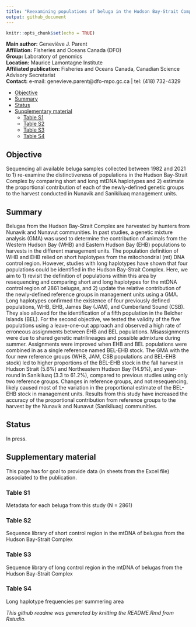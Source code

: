 ```yaml
---
title: "Reexamining populations of beluga in the Hudson Bay-Strait Complex and assessing the impact on harvests in Nunavik and Sanikiluaq management units"
output: github_document
---
```


```r
knitr::opts_chunk$set(echo = TRUE)
```

__Main author:__  Geneviève J. Parent  
__Affiliation:__  Fisheries and Oceans Canada (DFO)   
__Group:__        Laboratory of genomics   
__Location:__     Maurice Lamontagne Institute  
__Affiliated publication:__  Fisheries and Oceans Canada, Canadian Science Advisory Secretariat   
__Contact:__      e-mail: genevieve.parent@dfo-mpo.gc.ca | tel: (418) 732-4329


- [Objective]
- [Summary] 
- [Status]
- [Supplementary material]
  + [Table S1] 
  + [Table S2]
  + [Table S3] 
  + [Table S4]


## Objective
Sequencing all available beluga samples collected between 1982 and 2021 to 1) re-examine the distinctiveness of populations in the Hudson Bay-Strait Complex by comparing short and long mtDNA haplotypes and 2) estimate the proportional contribution of each of the newly-defined genetic groups to the harvest conducted in Nunavik and Sanikiluaq management units.


## Summary
Belugas from the Hudson Bay-Strait Complex are harvested by hunters from Nunavik and Nunavut communities. In past studies, a genetic mixture analysis (GMA) was used to determine the contribution of animals from the Western Hudson Bay (WHB) and Eastern Hudson Bay (EHB) populations to harvests in the different management units. The population definition of WHB and EHB relied on short haplotypes from the mitochondrial (mt) DNA control region. However, studies with long haplotypes have shown that four populations could be identified in the Hudson Bay-Strait Complex. Here, we aim to 1) revisit the definition of populations within this area by resequencing and comparing short and long haplotypes for the mtDNA control region of 2861 belugas, and 2) update the relative contribution of the newly-defined reference groups in management units using a GMA. Long haplotypes confirmed the existence of four previously defined populations, WHB, EHB, James Bay (JAM), and Cumberland Sound (CSB). They also allowed for the identification of a fifth population in the Belcher Islands (BEL). For the second objective, we tested the validity of the five populations using a leave-one-out approach and observed a high rate of erroneous assignments between EHB and BEL populations. Misassignments were due to shared genetic matrilineages and possible admixture during summer. Assignments were improved when EHB and BEL populations were combined in as a single reference named BEL-EHB stock. The GMA with the four new reference groups (WHB, JAM, CSB populations and BEL-EHB stock) led to higher proportions of the BEL-EHB stock in the fall harvest in Hudson Strait (5.6%) and Northeastern Hudson Bay (14.9%), and year-round in Sanikiluaq (3.3 to 61.2%), compared to previous studies using only two reference groups. Changes in reference groups, and not resequencing, likely caused most of the variation in the proportional estimate of the BEL-EHB stock in management units. Results from this study have increased the accuracy of the proportional contribution from reference groups to the harvest by the Nunavik and Nunavut (Sanikiluaq) communities.


## Status
In press.


## Supplementary material
This page has for goal to provide data (in sheets from the Excel file) associated to the publication.


### Table S1
Metadata for each beluga from this study (N = 2861)


### Table S2
Sequence library of short control region in the mtDNA of belugas from the Hudson Bay-Strait Complex


### Table S3
Sequence library of long control region in the mtDNA of belugas from the Hudson Bay-Strait Complex


### Table S4
Long haplotype frequencies per summering area


*This github readme was generated by knitting the README.Rmd from
Rstudio.*